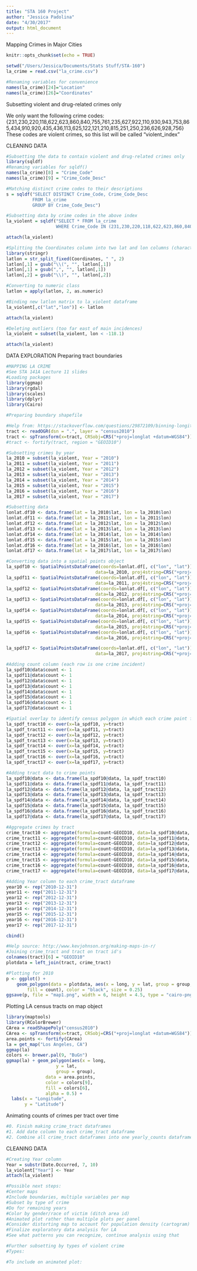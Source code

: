 ```yaml
---
title: "STA 160 Project"
author: "Jessica Padolina"
date: "4/30/2017"
output: html_document
---
```

Mapping Crimes in Major Cities
```r
knitr::opts_chunk$set(echo = TRUE)
```

```r
setwd("/Users/Jessica/Documents/Stats Stuff/STA-160")
la_crime = read.csv("la_crime.csv")

#Renaming variables for convenience
names(la_crime)[24]="Location"
names(la_crime)[26]="Coordinates"
```

Subsetting violent and drug-related crimes only

We only want the following crime codes:
{231,230,220,118,622,623,860,840,755,761,235,627,922,110,930,943,753,865,434,910,920,435,436,113,625,122,121,210,815,251,250,236,626,928,756}
These codes are violent crimes, so this list will be called "violent_index"

CLEANING DATA
```r
#Subsetting the data to contain violent and drug-related crimes only
library(sqldf)
#Renaming variables for sqldf()
names(la_crime)[8] = "Crime_Code"
names(la_crime)[9] = "Crime_Code_Desc"

#Matching distinct crime codes to their descriptions
s = sqldf("SELECT DISTINCT Crime_Code, Crime_Code_Desc 
          FROM la_crime 
          GROUP BY Crime_Code_Desc")

#Subsetting data by crime codes in the above index
la_violent = sqldf("SELECT * FROM la_crime
                   WHERE Crime_Code IN (231,230,220,118,622,623,860,840,755,761,235,627,922,110,930,943,753,865,434,910,920,435,436,113,625,122,121,210,815,251,250,236,626,928,756)")

attach(la_violent)

#Splitting the Coordinates column into two lat and lon columns (character   matrix)
library(stringr)
latlon = str_split_fixed(Coordinates, " ", 2)
latlon[,1] = gsub("\\(", "", latlon[,1])
latlon[,1] = gsub(",", "", latlon[,1])
latlon[,2] = gsub("\\)", "", latlon[,2])

#Converting to numeric class
latlon = apply(latlon, 2, as.numeric)

#Binding new latlon matrix to la_violent dataframe
la_violent[,c("lat","lon")] <- latlon

attach(la_violent)

#Deleting outliers (too far east of main incidences)
la_violent = subset(la_violent, lon < -118.1)

attach(la_violent)
```

DATA EXPLORATION
Preparing tract boundaries
```r
#MAPPING LA CRIME
#See STA 141A Lecture 11 slides
#Loading packages
library(ggmap)
library(rgdal)
library(scales)
library(dplyr)
library(Cairo)

#Preparing boundary shapefile

#Help from: https://stackoverflow.com/questions/29872109/binning-longitude-latitude-labeled-data-by-census-block-id (Code "Version 1")
tract <- readOGR(dsn = ".", layer = "census2010")
tract <- spTransform(x=tract, CRSobj=CRS("+proj=longlat +datum=WGS84"))
#tract <- fortify(tract, region = "GEOID10")

#Subsetting crimes by year
la_2010 = subset(la_violent, Year = "2010")
la_2011 = subset(la_violent, Year = "2011")
la_2012 = subset(la_violent, Year = "2012")
la_2013 = subset(la_violent, Year = "2013")
la_2014 = subset(la_violent, Year = "2014")
la_2015 = subset(la_violent, Year = "2015")
la_2016 = subset(la_violent, Year = "2016")
la_2017 = subset(la_violent, Year = "2017")

#Subsetting data
lonlat.df10 <- data.frame(lat = la_2010$lat, lon = la_2010$lon)
lonlat.df11 <- data.frame(lat = la_2011$lat, lon = la_2011$lon)
lonlat.df12 <- data.frame(lat = la_2012$lat, lon = la_2012$lon)
lonlat.df13 <- data.frame(lat = la_2013$lat, lon = la_2013$lon)
lonlat.df14 <- data.frame(lat = la_2014$lat, lon = la_2014$lon)
lonlat.df15 <- data.frame(lat = la_2015$lat, lon = la_2015$lon)
lonlat.df16 <- data.frame(lat = la_2016$lat, lon = la_2016$lon)
lonlat.df17 <- data.frame(lat = la_2017$lat, lon = la_2017$lon)

#Converting data into a spatial points object
la_spdf10 <- SpatialPointsDataFrame(coords=lonlat.df[, c("lon", "lat")],
                                  data=la_2010, proj4string=CRS("+proj=longlat +datum=WGS84"))
la_spdf11 <- SpatialPointsDataFrame(coords=lonlat.df[, c("lon", "lat")],
                                  data=la_2011, proj4string=CRS("+proj=longlat +datum=WGS84"))
la_spdf12 <- SpatialPointsDataFrame(coords=lonlat.df[, c("lon", "lat")],
                                  data=la_2012, proj4string=CRS("+proj=longlat +datum=WGS84"))
la_spdf13 <- SpatialPointsDataFrame(coords=lonlat.df[, c("lon", "lat")],
                                  data=la_2013, proj4string=CRS("+proj=longlat +datum=WGS84"))
la_spdf14 <- SpatialPointsDataFrame(coords=lonlat.df[, c("lon", "lat")],
                                  data=la_2014, proj4string=CRS("+proj=longlat +datum=WGS84"))
la_spdf15 <- SpatialPointsDataFrame(coords=lonlat.df[, c("lon", "lat")],
                                  data=la_2015, proj4string=CRS("+proj=longlat +datum=WGS84"))
la_spdf16 <- SpatialPointsDataFrame(coords=lonlat.df[, c("lon", "lat")],
                                  data=la_2016, proj4string=CRS("+proj=longlat +datum=WGS84"))

la_spdf17 <- SpatialPointsDataFrame(coords=lonlat.df[, c("lon", "lat")],
                                  data=la_2017, proj4string=CRS("+proj=longlat +datum=WGS84"))

#Adding count column (each row is one crime incident)
la_spdf10@data$count <- 1
la_spdf11@data$count <- 1
la_spdf12@data$count <- 1
la_spdf13@data$count <- 1
la_spdf14@data$count <- 1
la_spdf15@data$count <- 1
la_spdf16@data$count <- 1
la_spdf17@data$count <- 1

#Spatial overlay to identify census polygon in which each crime point falls
la_spdf_tract10 <- over(x=la_spdf10, y=tract)
la_spdf_tract11 <- over(x=la_spdf11, y=tract)
la_spdf_tract12 <- over(x=la_spdf12, y=tract)
la_spdf_tract13 <- over(x=la_spdf13, y=tract)
la_spdf_tract14 <- over(x=la_spdf14, y=tract)
la_spdf_tract15 <- over(x=la_spdf15, y=tract)
la_spdf_tract16 <- over(x=la_spdf16, y=tract)
la_spdf_tract17 <- over(x=la_spdf17, y=tract)

#Adding tract data to crime points
la_spdf10@data <- data.frame(la_spdf10@data, la_spdf_tract10)
la_spdf11@data <- data.frame(la_spdf11@data, la_spdf_tract11)
la_spdf12@data <- data.frame(la_spdf12@data, la_spdf_tract12)
la_spdf13@data <- data.frame(la_spdf13@data, la_spdf_tract13)
la_spdf14@data <- data.frame(la_spdf14@data, la_spdf_tract14)
la_spdf15@data <- data.frame(la_spdf15@data, la_spdf_tract15)
la_spdf16@data <- data.frame(la_spdf16@data, la_spdf_tract16)
la_spdf17@data <- data.frame(la_spdf17@data, la_spdf_tract17)

#Aggregate crimes by tract
crime_tract10 <- aggregate(formula=count~GEOID10, data=la_spdf10@data, FUN=length)
crime_tract11 <- aggregate(formula=count~GEOID10, data=la_spdf11@data, FUN=length)
crime_tract12 <- aggregate(formula=count~GEOID10, data=la_spdf12@data, FUN=length)
crime_tract13 <- aggregate(formula=count~GEOID10, data=la_spdf13@data, FUN=length)
crime_tract14 <- aggregate(formula=count~GEOID10, data=la_spdf14@data, FUN=length)
crime_tract15 <- aggregate(formula=count~GEOID10, data=la_spdf15@data, FUN=length)
crime_tract16 <- aggregate(formula=count~GEOID10, data=la_spdf16@data, FUN=length)
crime_tract17 <- aggregate(formula=count~GEOID10, data=la_spdf17@data, FUN=length)

#Adding Year column to each crime_tract dataframe
year10 <- rep("2010-12-31")
year11 <- rep("2011-12-31")
year12 <- rep("2012-12-31")
year13 <- rep("2013-12-31")
year14 <- rep("2014-12-31")
year15 <- rep("2015-12-31")
year16 <- rep("2016-12-31")
year17 <- rep("2017-12-31")

cbind()

#Help source: http://www.kevjohnson.org/making-maps-in-r/
#Joining crime_tract and tract on tract id's
colnames(tract)[6] = "GEOID10"
plotdata = left_join(tract, crime_tract)

#Plotting for 2010
p <- ggplot() +
    geom_polygon(data = plotdata, aes(x = long, y = lat, group = group,
        fill = count), color = "black", size = 0.25)
ggsave(p, file = "map1.png", width = 6, height = 4.5, type = "cairo-png")
```

Plotting LA census tracts on map object
```r
library(maptools)
library(RColorBrewer)
CArea = readShapePoly("census2010")
CArea <- spTransform(x=tract, CRSobj=CRS("+proj=longlat +datum=WGS84"))
area.points <- fortify(CArea)
la = get_map("Los Angeles, CA")
ggmap(la)
colors <- brewer.pal(9, "BuGn")
ggmap(la) + geom_polygon(aes(x = long,
                   y = lat,
                   group = group),
               data = area.points,
               color = colors[9],
               fill = colors[6],
               alpha = 0.5) +
  labs(x = "Longitude",
       y = "Latitude")
```

Animating counts of crimes per tract over time
```r
#0. Finish making crime_tract dataframes
#1. Add date column to each crime_tract dataframe
#2. Combine all crime_tract dataframes into one yearly_counts dataframe

```

CLEANING DATA
```r
#Creating Year column
Year = substr(Date.Occurred, 7, 10)
la_violent["Year"] <- Year
attach(la_violent)

#Possible next steps:
#Center maps
#Include boundaries, multiple variables per map
#Subset by type of crime
#Do for remaining years
#Color by gender/race of victim (ditch area id)
#Animated plot rather than multiple plots per panel
#Consider distorting map to account for population density (cartogram)
#Finalize exploratory data analysis for LA
#See what patterns you can recognize, continue analysis using that

#Further subsetting by types of violent crime
#Types: 

#To include on animated plot:


```
